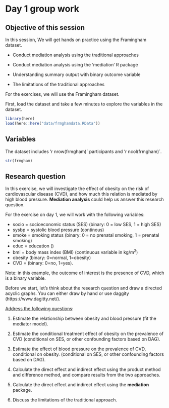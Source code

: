 # Day 1 group work

::: callout-note
## Objective of this session

In this session, We will get hands on practice using the Framingham
dataset.

-   Conduct mediation analysis using the traditional approaches

-   Conduct mediation analysis using the 'mediation' R package

-   Understanding summary output with binary outcome variable

-   The limitations of the traditional approaches
:::

For the exercises, we will use the Framingham dataset.

First, load the dataset and take a few minutes to explore the variables
in the dataset.

```r
library(here)
load(here::here("data/frmghamdata.RData"))

```

## Variables

The dataset includes 'r nrow(frmgham)´ participants and 'r
ncol(frmgham)´.

```r
str(frmgham)
```

## Research question

In this exercise, we will investigate the effect of obesity on the risk
of cardiovascular disease (CVD), and how much this relation is mediated
by high blood pressure. **Mediation analysis** could help us answer this
research question.

For the exercise on day 1, we will work with the following variables:

-   socio = socioeconomic status (SES) (binary: 0 = low SES, 1 = high
    SES)
-   sysbp = systolic blood pressure (continous)
-   smoke = smoking status (binary: 0 = no prenatal smoking, 1 =
    prenatal smoking)
-   educ = education ()
-   bmi = body mass index (BMI) (continuous variable in kg/m^2^)
-   obesity (binary: 0=normal, 1=obesity)
-   CVD = (binary: 0=no, 1=yes).

Note: in this example, the outcome of interest is the presence of CVD,
which is a binary variable.

Before we start, let's think about the research question and draw a
directed acyclic graphs. You can either draw by hand or use daggity
(https://www.dagitty.net/).

[Address the following questions]{.underline}:

1.  Estimate the relationship between obesity and blood pressure (fit
    the mediator model).

2.  Estimate the conditional treatment effect of obesity on the
    prevalence of CVD (conditional on SES, or other confounding factors
    based on DAG).

3.  Estimate the effect of blood pressure on the prevalence of CVD,
    conditional on obesity. (conditional on SES, or other confounding
    factors based on DAG).

4.  Calculate the direct effect and indirect effect using the product
    method and difference method, and compare results from the two
    approaches.

5.  Calculate the direct effect and indirect effect using the
    **mediation** package.

6.  Discuss the limitations of the traditional approach.
